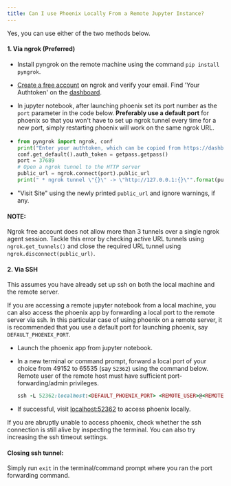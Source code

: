 ```yaml
---
title: Can I use Phoenix Locally From a Remote Jupyter Instance?
---
```


Yes, you can use either of the two methods below.

#### 1. Via ngrok (Preferred)

* Install pyngrok on the remote machine using the command `pip install pyngrok`.

* [Create a free account](https://ngrok.com/) on ngrok and verify your email. Find 'Your Authtoken' on the [dashboard](https://dashboard.ngrok.com/auth).

* In jupyter notebook, after launching phoenix set its port number as the `port` parameter in the code below. **Preferably use a default port** for phoenix so that you won't have to set up ngrok tunnel every time for a new port, simply restarting phoenix will work on the same ngrok URL.

* ```python
  from pyngrok import ngrok, conf
  print("Enter your authtoken, which can be copied from https://dashboard.ngrok.com/auth")
  conf.get_default().auth_token = getpass.getpass()
  port = 37689
  # Open a ngrok tunnel to the HTTP server
  public_url = ngrok.connect(port).public_url
  print(" * ngrok tunnel \"{}\" -> \"http://127.0.0.1:{}\"".format(public_url, port))
  ```

* "Visit Site" using the newly printed `public_url` and ignore warnings, if any.

#### NOTE:

Ngrok free account does not allow more than 3 tunnels over a single ngrok agent session. Tackle this error by checking active URL tunnels using `ngrok.get_tunnels()` and close the required URL tunnel using `ngrok.disconnect(public_url)`.

#### 2. Via SSH

This assumes you have already set up ssh on both the local machine and the remote server.

If you are accessing a remote jupyter notebook from a local machine, you can also access the phoenix app by forwarding a local port to the remote server via ssh. In this particular case of using phoenix on a remote server, it is recommended that you use a default port for launching phoenix, say `DEFAULT_PHOENIX_PORT`.

* Launch the phoenix app from jupyter notebook.

* In a new terminal or command prompt, forward a local port of your choice from 49152 to 65535 (say `52362`) using the command below. Remote user of the remote host must have sufficient port-forwarding/admin privileges.

  ```ruby
  ssh -L 52362:localhost:<DEFAULT_PHOENIX_PORT> <REMOTE_USER>@<REMOTE_HOST>
  ```

* If successful, visit [localhost:52362](http://localhost:52362) to access phoenix locally.

If you are abruptly unable to access phoenix, check whether the ssh connection is still alive by inspecting the terminal. You can also try increasing the ssh timeout settings.

#### Closing ssh tunnel:

Simply run `exit` in the terminal/command prompt where you ran the port forwarding command.


